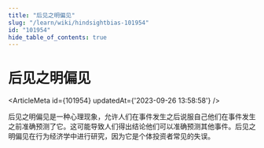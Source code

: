 ```yaml
---
title: "后见之明偏见"
slug: "/learn/wiki/hindsightbias-101954"
id: "101954"
hide_table_of_contents: true
---
```



# 后见之明偏见

<ArticleMeta id={101954} updatedAt={'2023-09-26 13:58:58'} />
<div className='border-solid border-b border-t-0 my-4 border-[var(--ifm-color-gray-300)]' />

后见之明偏见是一种心理现象，允许人们在事件发生之后说服自己他们在事件发生之前准确预测了它。这可能导致人们得出结论他们可以准确预测其他事件。后见之明偏见在行为经济学中进行研究，因为它是个体投资者常见的失误。
